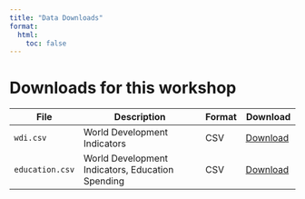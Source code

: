 ```yaml
---
title: "Data Downloads"
format:
  html:
    toc: false
---
```


# Downloads for this workshop

| File | Description | Format | Download |
|----------------|------------------------------|---------|-------------|
| `wdi.csv` | World Development Indicators | CSV | <a href="data/wdi.csv" download>Download</a> |
| `education.csv` | World Development Indicators, Education Spending | CSV | <a href="data/education.csv" download>Download</a> |

